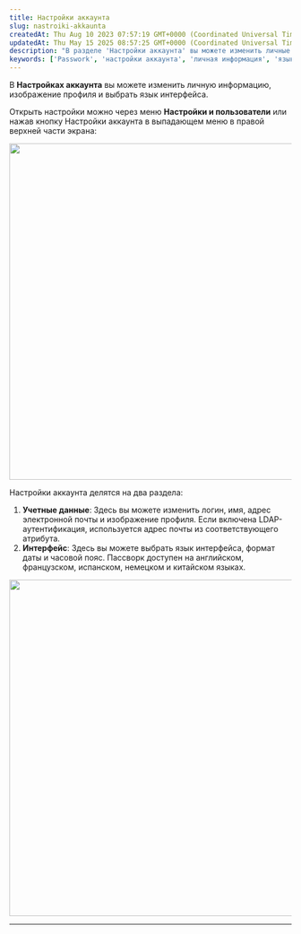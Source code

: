 ```yaml
---
title: Настройки аккаунта
slug: nastroiki-akkaunta
createdAt: Thu Aug 10 2023 07:57:19 GMT+0000 (Coordinated Universal Time)
updatedAt: Thu May 15 2025 08:57:25 GMT+0000 (Coordinated Universal Time)
description: "В разделе 'Настройки аккаунта' вы можете изменить личные данные, изображение профиля и выбрать язык интерфейса. Инструкция по открытию и использованию настроек."
keywords: ['Passwork', 'настройки аккаунта', 'личная информация', 'язык интерфейса', 'профиль', 'LDAP', 'интерфейс']
---
```


В **Настройках аккаунта** вы можете изменить личную информацию, изображение профиля и выбрать язык интерфейса.

Открыть настройки можно через меню **Настройки и пользователи** или нажав кнопку Настройки аккаунта в выпадающем меню в правой верхней части экрана:

<div style={{ textAlign: 'center' }}>
  <img
    src="/img/assets/QKZtfOnnubSbfN3D1EPqb-GWhy1PpLrvrm0Iv2PN0Ma-20250311-170128.png"
    width="600"
    style={{ display: 'block', margin: '0 auto' }}
  />
</div>

Настройки аккаунта делятся на два раздела:

1. **Учетные данные**: Здесь вы можете изменить логин, имя, адрес электронной почты и изображение профиля. Если включена LDAP-аутентификация, используется адрес почты из соответствующего атрибута.
2. **Интерфейс**: Здесь вы можете выбрать язык интерфейса, формат даты и часовой пояс. Пассворк доступен на английском, французском, испанском, немецком и китайском языках.

<div style={{ textAlign: 'center' }}>
  <img
    src="/img/assets/QKZtfOnnubSbfN3D1EPqb-FZryar767Di7mkMqoN5OU-20250311-170425.png"
    width="600"
    style={{ display: 'block', margin: '0 auto' }}
  />
</div>

***